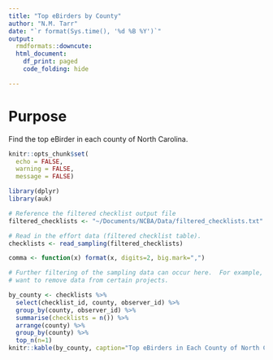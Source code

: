 ```yaml
---
title: "Top eBirders by County"
author: "N.M. Tarr"
date: "`r format(Sys.time(), '%d %B %Y')`"
output: 
  rmdformats::downcute:
  html_document:
    df_print: paged
    code_folding: hide

---
```

# Purpose
Find the top eBirder in each county of North Carolina.


```r
knitr::opts_chunk$set(
  echo = FALSE,
  warning = FALSE,
  message = FALSE)

library(dplyr)
library(auk)

# Reference the filtered checklist output file
filtered_checklists <- "~/Documents/NCBA/Data/filtered_checklists.txt"

# Read in the effort data (filtered checklist table).
checklists <- read_sampling(filtered_checklists)

comma <- function(x) format(x, digits=2, big.mark=",")
```

```r
# Further filtering of the sampling data can occur here.  For example, we may
# want to remove data from certain projects.
```

```r
by_county <- checklists %>%
  select(checklist_id, county, observer_id) %>%
  group_by(county, observer_id) %>%
  summarise(checklists = n()) %>%
  arrange(county) %>%
  group_by(county) %>%
  top_n(n=1)
knitr::kable(by_county, caption="Top eBirders in Each County of North Carolina")
```

